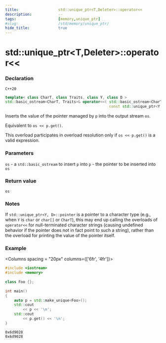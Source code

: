 ```yaml
---
title:                  std::unique_ptr<T,Deleter>::operator<<
description:            --
tags:                   [memory,unique_ptr]
#slug:                  /std/memory/unique_ptr/
hide_title:             true
---
```



# std::unique_ptr&lt;T,Deleter&gt;::operator&lt;&lt;

### Declaration

`C++20`
```cpp
template< class CharT, class Traits, class Y, class D >
std::basic_ostream<CharT, Traits>& operator<<( std::basic_ostream<CharT, Traits>& os,
                                               const std::unique_ptr<Y, D>& p );
```

Inserts the value of the pointer managed by `p` into the output stream `os`.

Equivalent to `os << p.get()`.

This overload participates in overload resolution only if `os << p.get()` is a valid expression.

### Parameters
`os` - a `std::basic_ostream` to insert `p` into
`p` - the pointer to be inserted into `os`

### Return value

`os`

### Notes

If `std::unique_ptr<Y, D>::pointer` is a pointer to a character type (e.g., when `Y` is `char` or `char[]` or `CharT`), this may end up 
calling the overloads of `operator<<` for null-terminated character strings (causing undefined behavior if the pointer does not in fact point to such a string), 
rather than the overload for printing the value of the pointer itself.


### Example

<Columns spacing = "20px" columns={['6fr', '4fr']}>
<div>

```cpp
#include <iostream>
#include <memory>
 
class Foo {};
 
int main()
{
    auto p = std::make_unique<Foo>();
    std::cout 
        << p << '\n';
    std::cout 
        << p.get() << '\n';
}
```

</div>

<div>

```plaintext title="Possible Result"
0x6d9028
0x6d9028
```

</div>
</Columns>